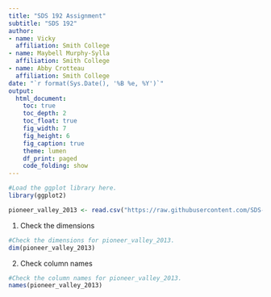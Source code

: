 ```yaml
---
title: "SDS 192 Assignment"
subtitle: "SDS 192"
author: 
- name: Vicky
  affiliation: Smith College
- name: Maybell Murphy-Sylla
  affiliation: Smith College
- name: Abby Crotteau
  affiliation: Smith College
date: "`r format(Sys.Date(), '%B %e, %Y')`"
output: 
  html_document:
    toc: true
    toc_depth: 2
    toc_float: true
    fig_width: 7
    fig_height: 6
    fig_caption: true
    theme: lumen
    df_print: paged
    code_folding: show
---
```




```r
#Load the ggplot library here.
library(ggplot2)
```

```r
pioneer_valley_2013 <- read.csv("https://raw.githubusercontent.com/SDS-192-Intro/sds-192-labs/main/Day7-GrammarGraphics/datasets/pioneer_valley_census_2013.csv", skip = 2)
```

1. Check the dimensions

```r
#Check the dimensions for pioneer_valley_2013.
dim(pioneer_valley_2013)
```

2. Check column names

```r
#Check the column names for pioneer_valley_2013.
names(pioneer_valley_2013)
```
